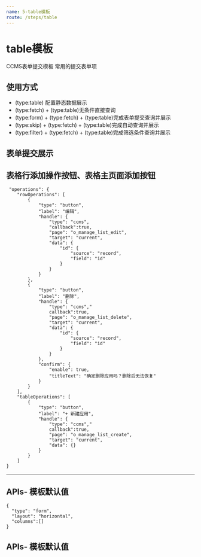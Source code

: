 ```yaml
---
name: 5-table模板
route: /steps/table
---
```


# table模板
CCMS表单提交模板
常用的提交表单项 <br/>

## 使用方式
- (type:table) 配置静态数据展示
- (type:fetch) + (type:table)无条件直接查询
- (type:form) + (type:fetch) + (type:table)完成表单提交查询并展示
- (type:skip) + (type:fetch) + (type:table)完成自动查询并展示
- (type:filter) + (type:fetch) + (type:table)完成筛选条件查询并展示



## 表单提交展示

## 表格行添加操作按钮、表格主页面添加按钮

```
 "operations": {
    "rowOperations": [
        {
            "type": "button",
            "label": "编辑",
            "handle": {
                "type": "ccms",
                "callback":true,
                "page": "o_manage_list_edit",
                "target": "current",
                "data": {
                    "id": {
                        "source": "record",
                        "field": "id"
                    }
                }
            }
        },
        {
            "type": "button",
            "label": "删除",
            "handle": {
                "type": "ccms","
                callback":true,
                "page": "o_manage_list_delete",
                "target": "current",
                "data": {
                    "id": {
                        "source": "record",
                        "field": "id"
                    }
                }
            },
            "confirm": {
                "enable": true,
                "titleText": "确定删除应用吗？删除后无法恢复"
            }
        }
    ],
    "tableOperations": [
        {
            "type": "button",
            "label": "+ 新建应用",
            "handle": {
                "type": "ccms","
                callback":true,
                "page": "o_manage_list_create",
                "target": "current",
                "data": {}
            }
        }
    ]
}
```
*****

## APIs- 模板默认值

```
{
  "type": "form",
  "layout": "horizontal",
  "columns":[]
}
```
## APIs- 模板默认值

 <Props of={PropsType} />